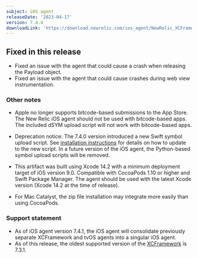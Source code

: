 ```yaml
---
subject: iOS agent
releaseDate: '2023-04-17'
version: 7.4.4
downloadLink: 'https://download.newrelic.com/ios_agent/NewRelic_XCFramework_Agent_7.4.4.zip'
---
```


## Fixed in this release

* Fixed an issue with the agent that could cause a crash when releasing the Payload object.
* Fixed an issue with the agent that could cause crashes during web view instrumentation.

### Other notes

* Apple no longer supports bitcode-based submissions to the App Store. The New Relic iOS agent should not be used with bitcode-based apps. The included dSYM upload script will not work with bitcode-based apps.

* Deprecation notice: The 7.4.0 version introduced a new Swift symbol upload script. See [installation instructions](/docs/mobile-monitoring/new-relic-mobile-ios/installation/spm-installation#configure-using-swift-package-manager) for details on how to update to the new script. In a future version of the iOS agent, the Python-based symbol upload scripts will be removed.

* This artifact was built using Xcode 14.2 with a minimum deployment target of iOS version 9.0. Compatible with CocoaPods 1.10 or higher and Swift Package Manager. The agent should be used with the latest Xcode version (Xcode 14.2 at the time of release).

* For Mac Catalyst, the zip file installation may integrate more easily than using CocoaPods.

### Support statement

* As of iOS agent version 7.4.1, the iOS agent will consolidate previously separate XCFramework and tvOS agents into a singular iOS agent.
* As of this release, the oldest supported version of the [XCFramework](/docs/release-notes/mobile-release-notes/xcframework-release-notes/xcframework-agent-730) is 7.3.1.
